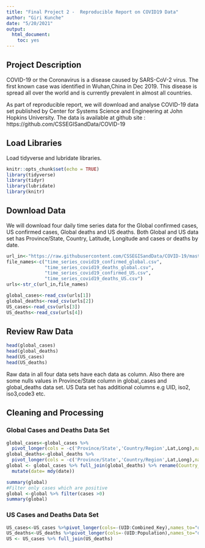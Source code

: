 ```yaml
---
title: "Final Project 2 -  Reproducible Report on COVID19 Data"
author: "Giri Kunche"
date: "5/20/2021"
output: 
  html_document: 
    toc: yes
---
```

## Project Description
COVID-19 or the Coronavirus is a disease caused by SARS-CoV-2 virus. The first known case was identified in Wuhan,China in Dec 2019. This disease is spread all over the world and is currently prevalent in almost
all countries. 

As part of reproducible report, we will download and analyse COVID-19 data set published by Center for Systems Science and Engineering at John Hopkins University. The data is available at github site : https://github.com/CSSEGISandData/COVID-19

## Load Libraries
Load tidyverse and lubridate libraries.

```r
knitr::opts_chunk$set(echo = TRUE)
library(tidyverse)
library(tidyr)
library(lubridate)
library(knitr)
```

## Download Data 
We will download four daily time series data for the Global confirmed cases, US confirmed cases, Global deaths and US deaths. Both Global  and US data set has Province/State, Country, Latitude, Longitude and cases or deaths by date.  

```r
url_in<-"https://raw.githubusercontent.com/CSSEGISandData/COVID-19/master/csse_covid_19_data/csse_covid_19_time_series/"
file_names<-c("time_series_covid19_confirmed_global.csv",
              "time_series_covid19_deaths_global.csv",
              "time_series_covid19_confirmed_US.csv",
              "time_series_covid19_deaths_US.csv")
urls<-str_c(url_in,file_names)
```

```r
global_cases<-read_csv(urls[1])
global_deaths<-read_csv(urls[2])
US_cases<-read_csv(urls[3])
US_deaths<-read_csv(urls[4])
```

## Review Raw Data

```r
head(global_cases)
head(global_deaths)
head(US_cases)
head(US_deaths)
```

Raw data in all four data sets have each data as column. Also there are some  nulls values in Province/State column in global_cases and global_deaths data set.  US Data set has additional columns e.g UID, iso2, iso3,code3 etc. 

## Cleaning and Processing

### Global Cases and Deaths Data Set

```r
global_cases<-global_cases %>% 
  pivot_longer(cols = -c('Province/State','Country/Region',Lat,Long),names_to="date",values_to="cases") %>% select(-c(Lat,Long))
global_deaths<-global_deaths %>% 
  pivot_longer(cols = -c('Province/State','Country/Region',Lat,Long),names_to="date",values_to="deaths") %>% select(-c(Lat,Long))
global <- global_cases %>% full_join(global_deaths) %>% rename(Country_Region ='Country/Region',Province_State ='Province/State') %>%
  mutate(date= mdy(date))

summary(global)
#Filter only cases which are positive
global <-global %>% filter(cases >0)
summary(global)
```

### US Cases and Deaths Data Set

```r
US_cases<-US_cases %>%pivot_longer(cols=-(UID:Combined_Key),names_to="date",values_to="cases") %>% select(Admin2:cases)%>% mutate(date=mdy(date))%>%select(-c(Lat,Long_))
US_deaths<-US_deaths %>%pivot_longer(cols=-(UID:Population),names_to="date",values_to="deaths") %>% select(Admin2:deaths)%>% mutate(date=mdy(date))%>%select(-c(Lat,Long_))
US <- US_cases %>% full_join(US_deaths)
```